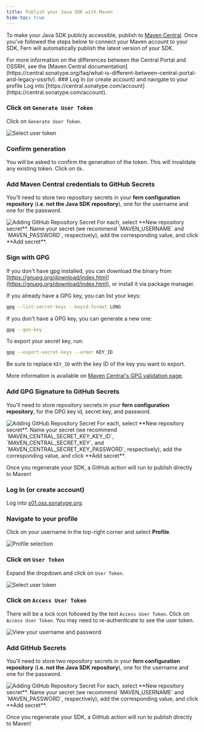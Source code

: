 ```yaml
---
title: Publish your Java SDK with Maven
hide-toc: true
---
```


To make your Java SDK publicly accessible, publish to [Maven Central](https://central.sonatype.com/). Once you've followed the steps below to connect your Maven account to your SDK, Fern will automatically publish the latest version of your SDK.  

<Info>
For more information on the differences between the Central Portal and OSSRH, see the [Maven Central documentation](https://central.sonatype.org/faq/what-is-different-between-central-portal-and-legacy-ossrh/).
</Info>

<AccordionGroup>
<Accordion title="Publish via the Central Portal (recommended)">
<Steps>
### Log In (or create account) and navigate to your profile
Log into [https://central.sonatype.com/account](https://central.sonatype.com/account).

### Click on `Generate User Token`

Click on `Generate User Token`.

<Frame>
  <img src="maven-user-token.png" alt="Select user token" />
</Frame>

### Confirm generation

You will be asked to confirm the generation of the token. This will invalidate any existing token. Click on `Ok`.

### Add Maven Central credentials to GitHub Secrets

You'll need to store two repository secrets in your **fern configuration repository** (**i.e. not the Java SDK repository**),
one for the username and one for the password.

<Frame>
  <img src="github-secret.png" alt="Adding GitHub Repository Secret" />
</Frame>

<Info>
  For each, select **New repository secret**. Name your secret (we recommend `MAVEN_USERNAME` and `MAVEN_PASSWORD`,
  respectively), add the corresponding value, and click **Add secret**.
</Info>

### Sign with GPG

If you don't have gpg installed, you can download the binary from [https://gnupg.org/download/index.html](https://gnupg.org/download/index.html), or install it via package manager.

If you already have a GPG key, you can list your keys:

```sh
gpg --list-secret-keys --keyid-format LONG
```

If you don't have a GPG key, you can generate a new one:

```sh
gpg --gen-key
```

To export your secret key, run:

```sh
gpg --export-secret-keys --armor KEY_ID
```

Be sure to replace `KEY_ID` with the key ID of the key you want to export.

More information is available on [Maven Central's GPG validation page](https://central.sonatype.org/publish/requirements/gpg/).

### Add GPG Signature to GitHub Secrets

You'll need to store repository secrets in your **fern configuration repository**,
for the GPG key id, secret key, and password.

<Frame>
  <img src="github-secret.png" alt="Adding GitHub Repository Secret" />
</Frame>

<Info>
  For each, select **New repository secret**. Name your secret (we recommend `MAVEN_CENTRAL_SECRET_KEY_KEY_ID`, `MAVEN_CENTRAL_SECRET_KEY`, and `MAVEN_CENTRAL_SECRET_KEY_PASSWORD`, respectively), add the corresponding value, and click **Add secret**.
</Info>


</Steps>

Once you regenerate your SDK, a GitHub action will run to publish directly to Maven!
</Accordion>
<Accordion title="Publish via OSSRH (legacy)">
<Steps>
### Log In (or create account)
Log into [s01.oss.sonatype.org](https://s01.oss.sonatype.org).

### Navigate to your profile

Click on your username in the top-right corner and select **Profile**.

<Frame>
  <img src="profile.png" alt="Profile selection" />
</Frame>

### Click on `User Token`

Expand the dropdown and click on `User Token`.

<Frame>
  <img src="user-token.png" alt="Select user token" />
</Frame>

### Click on `Access User Token`

There will be a lock icon followed by the text `Access User Token`. Click on `Access User Token`. You may
need to re-authenticate to see the user token.

<Frame>
  <img src="username-password.png" alt="View your username and password" />
</Frame>

### Add GitHub Secrets

You'll need to store two repository secrets in your **fern configuration repository** (**i.e. not the Java SDK repository**),
one for the username and one for the password.

<Frame>
  <img src="github-secret.png" alt="Adding GitHub Repository Secret" />
</Frame>

<Info>
  For each, select **New repository secret**. Name your secret (we recommend `MAVEN_USERNAME` and `MAVEN_PASSWORD`,
  respectively), add the corresponding value, and click **Add secret**.
</Info>

</Steps>

Once you regenerate your SDK, a GitHub action will run to publish directly to Maven!
</Accordion>
</AccordionGroup>

